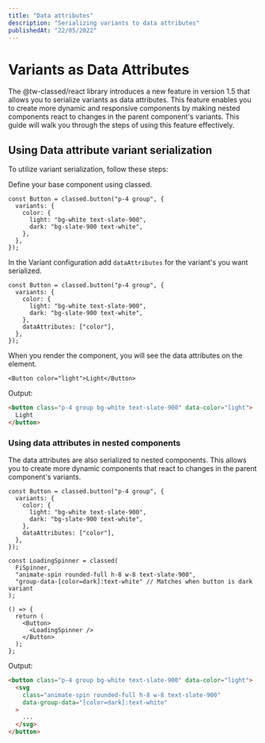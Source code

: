 ```yaml
---
title: "Data attributes"
description: "Serializing variants to data attributes"
publishedAt: "22/05/2022"
---
```


# Variants as Data Attributes

The @tw-classed/react library introduces a new feature in version 1.5 that allows you to serialize variants as data attributes. This feature enables you to create more dynamic and responsive components by making nested components react to changes in the parent component's variants. This guide will walk you through the steps of using this feature effectively.

## Using Data attribute variant serialization

To utilize variant serialization, follow these steps:

Define your base component using classed.

```tsx
const Button = classed.button("p-4 group", {
  variants: {
    color: {
      light: "bg-white text-slate-900",
      dark: "bg-slate-900 text-white",
    },
  },
});
```

In the Variant configuration add `dataAttributes` for the variant's you want serialized.

```tsx {7}
const Button = classed.button("p-4 group", {
  variants: {
    color: {
      light: "bg-white text-slate-900",
      dark: "bg-slate-900 text-white",
    },
    dataAttributes: ["color"],
  },
});
```

When you render the component, you will see the data attributes on the element.

```tsx
<Button color="light">Light</Button>
```

Output:

```html
<button class="p-4 group bg-white text-slate-900" data-color="light">
  Light
</button>
```

### Using data attributes in nested components

The data attributes are also serialized to nested components. This allows you to create more dynamic components that react to changes in the parent component's variants.

```tsx
const Button = classed.button("p-4 group", {
  variants: {
    color: {
      light: "bg-white text-slate-900",
      dark: "bg-slate-900 text-white",
    },
    dataAttributes: ["color"],
  },
});

const LoadingSpinner = classed(
  FiSpinner,
  "animate-spin rounded-full h-8 w-8 text-slate-900",
  "group-data-[color=dark]:text-white" // Matches when button is dark variant
);

() => {
  return (
    <Button>
      <LoadingSpinner />
    </Button>
  );
};
```

Output:

```html
<button class="p-4 group bg-white text-slate-900" data-color="light">
  <svg
    class="animate-spin rounded-full h-8 w-8 text-slate-900"
    data-group-data="[color=dark]:text-white"
  >
    ...
  </svg>
</button>
```
